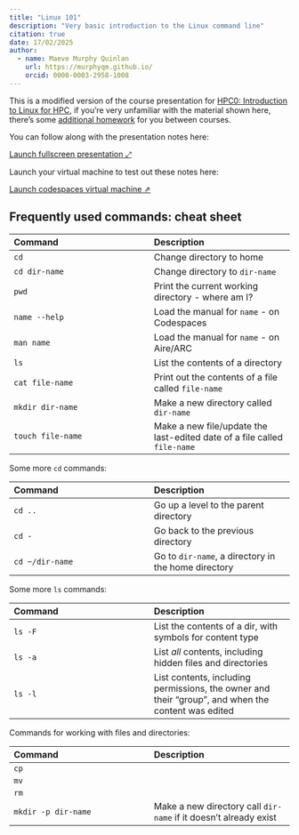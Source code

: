 ```yaml
---
title: "Linux 101"
description: "Very basic introduction to the Linux command line"
citation: true
date: 17/02/2025
author:
  - name: Maeve Murphy Quinlan
    url: https://murphyqm.github.io/
    orcid: 0000-0003-2958-1008
---
```


This is a modified version of the course presentation for [HPC0: Introduction to Linux for HPC](https://arc.leeds.ac.uk/courses/hpc0-introduction-to-linux-for-hpc/),
if you're very unfamiliar with the material shown here, there's some [additional homework](../week-1-homework.qmd) for you between courses.

You can follow along with the presentation notes here:

[<a href="linux101.qmd" target="_blank">Launch fullscreen presentation ⤢ </a>]{.btn .btn-outline-primary .btn role="button" data-toggle="tooltip" title="Launch presentation in a new tab"}

Launch your virtual machine to test out these notes here:

[<a href="https://github.com/murphyqm/learning-linux" target="_blank">Launch codespaces virtual machine ⇗</a>]{.btn .btn-outline-primary .btn role="button" data-toggle="tooltip" title="Launch GitHub codespaces in a new tab"}


## Frequently used commands: cheat sheet

| Command | Description |
| :--- | :--- |
| `cd` | Change directory to home |
| `cd dir-name` | Change directory to `dir-name` |
| `pwd` | Print the current working directory - where am I? |
| `name --help` | Load the manual for `name` - on Codespaces |
| `man name` | Load the manual for `name` - on Aire/ARC |
| `ls` | List the contents of a directory |
| `cat file-name` | Print out the contents of a file called `file-name` |
| `mkdir dir-name` | Make a new directory called `dir-name` |
| `touch file-name` | Make a new file/update the last-edited date of a file called `file-name` |

Some more `cd` commands:

| Command | Description |
| :--- | :--- |
| `cd ..` | Go up a level to the parent directory |
| `cd -` | Go back to the previous directory |
| `cd ~/dir-name` | Go to `dir-name`, a directory in the home directory |

Some more `ls` commands:

| Command | Description |
| :--- | :--- |
| `ls -F` | List the contents of a dir, with symbols for content type |
| `ls -a` | List *all* contents, including hidden files and directories |
| `ls -l` | List contents, including permissions, the owner and their "group", and when the content was edited |


Commands for working with files and directories:

| Command | Description |
| :--- | :--- |
| `cp` |  |
| `mv` |  |
| `rm` |  |
| `mkdir -p dir-name` | Make a new directory call `dir-name` if it doesn't already exist |